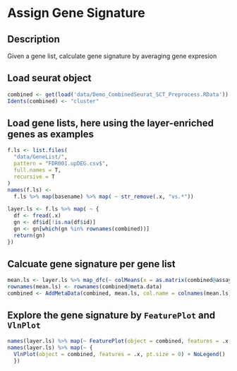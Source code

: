 # Assign Gene Signature 

## Description 

Given a gene list, calculate gene signature by averaging gene expresion


## Load seurat object

```r
combined <- get(load('data/Demo_CombinedSeurat_SCT_Preprocess.RData'))
Idents(combined) <- "cluster"
```


## Load gene lists, here using the layer-enriched genes as examples

```r
f.ls <- list.files(
  "data/GeneList/",
  pattern = "FDR001.upDEG.csv$",
  full.names = T,
  recursive = T
)
names(f.ls) <-
  f.ls %>% map(basename) %>% map( ~ str_remove(.x, "vs.*"))

layer.ls <- f.ls %>% map( ~ {
  df <- fread(.x)
  gn <- df$id[!is.na(df$id)]
  gn <- gn[which(gn %in% rownames(combined))]
  return(gn)
})
```

## Calcuate gene signature per gene list

```r
mean.ls <- layer.ls %>% map_dfc(~ colMeans(x = as.matrix(combined@assays$SCT[.x, ]), na.rm = TRUE))
rownames(mean.ls) <- rownames(combined@meta.data)
combined <- AddMetaData(combined, mean.ls, col.name = colnames(mean.ls))
```

## Explore the gene signature by `FeaturePlot` and `VlnPlot`

```r
names(layer.ls) %>% map(~ FeaturePlot(object = combined, features = .x, pt.size = 0.001))
names(layer.ls) %>% map(~ {
  VlnPlot(object = combined, features = .x, pt.size = 0) + NoLegend()
  })
```




